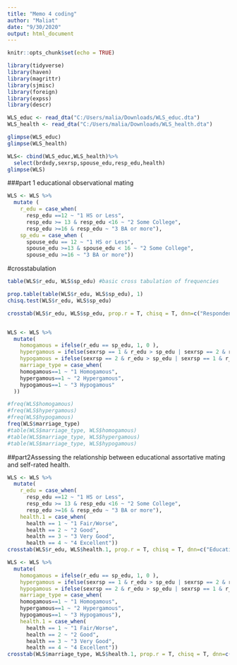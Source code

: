 ---
title: "Memo 4 coding"
author: "Maliat"
date: "9/30/2020"
output: html_document
---

```{r setup, include=FALSE}
knitr::opts_chunk$set(echo = TRUE)
```

```{r}
library(tidyverse)
library(haven)
library(magrittr)
library(sjmisc)
library(foreign)
library(expss)
library(descr)
```
```{r}
WLS_educ <- read_dta("C:/Users/malia/Downloads/WLS_educ.dta")
WLS_health <- read_dta("C:/Users/malia/Downloads/WLS_health.dta")

```

```{r}
glimpse(WLS_educ)
glimpse(WLS_health)
```
```{r}
WLS<- cbind(WLS_educ,WLS_health)%>%
  select(brdxdy,sexrsp,spouse_edu,resp_edu,health)
glimpse(WLS)
```

###part 1 educational observational mating
```{r}
WLS <- WLS %>%
  mutate (
    r_edu = case_when(
      resp_edu ==12 ~ "1 HS or Less",
      resp_edu >= 13 & resp_edu <16 ~ "2 Some College",
      resp_edu >=16 & resp_edu ~ "3 BA or more"),
    sp_edu = case_when (
      spouse_edu == 12 ~ "1 HS or Less",
      spouse_edu >=13 & spouse_edu < 16 ~ "2 Some College",
      spouse_edu >=16 ~ "3 BA or more"))


```
#crosstabulation

```{r}

table(WLS$r_edu, WLS$sp_edu) #basic cross tabulation of frequencies

prop.table(table(WLS$r_edu, WLS$sp_edu), 1)
chisq.test(WLS$r_edu, WLS$sp_edu)

crosstab(WLS$r_edu, WLS$sp_edu, prop.r = T, chisq = T, dnn=c("Respondent's education", "Spouse's education"))



```
```{r}

WLS <- WLS %>% 
  mutate(
    homogamous = ifelse(r_edu == sp_edu, 1, 0 ),
    hypergamous = ifelse(sexrsp == 1 & r_edu > sp_edu | sexrsp == 2 & r_edu < sp_edu, 1, 0),
    hypogamous = ifelse(sexrsp == 2 & r_edu > sp_edu | sexrsp == 1 & r_edu < sp_edu, 1, 0),
    marriage_type = case_when(
    homogamous==1 ~ "1 Homogamous",
    hypergamous==1 ~ "2 Hypergamous",
    hypogamous==1 ~ "3 Hypogamous"
  ))

#freq(WLS$homogamous)
#freq(WLS$hypergamous)
#freq(WLS$hypogamous)
freq(WLS$marriage_type)
#table(WLS$marriage_type, WLS$homogamous)
#table(WLS$marriage_type, WLS$hypergamous)
#table(WLS$marriage_type, WLS$hypogamous)
```
##part2Assessing the relationship between educational assortative mating and
self-rated health.
```{r}
WLS <- WLS %>%
  mutate(
    r_edu = case_when(
      resp_edu ==12 ~ "1 HS or Less",
      resp_edu >= 13 & resp_edu <16 ~ "2 Some College",
      resp_edu >=16 & resp_edu ~ "3 BA or more"),
    health.1 = case_when(
      health == 1 ~ "1 Fair/Worse",
      health == 2 ~ "2 Good",
      health == 3 ~ "3 Very Good",
      health == 4 ~ "4 Excellent"))
crosstab(WLS$r_edu, WLS$health.1, prop.r = T, chisq = T, dnn=c("Education level", "Self-rated health"))
```



```{r}
WLS <- WLS %>% 
  mutate(
    homogamous = ifelse(r_edu == sp_edu, 1, 0 ),
    hypergamous = ifelse(sexrsp == 1 & r_edu > sp_edu | sexrsp == 2 & r_edu < sp_edu, 1, 0),
    hypogamous = ifelse(sexrsp == 2 & r_edu > sp_edu | sexrsp == 1 & r_edu < sp_edu, 1, 0),
    marriage_type = case_when(
    homogamous==1 ~ "1 Homogamous",
    hypergamous==1 ~ "2 Hypergamous",
    hypogamous==1 ~ "3 Hypogamous"),
    health.1 = case_when(
      health == 1 ~ "1 Fair/Worse",
      health == 2 ~ "2 Good",
      health == 3 ~ "3 Very Good",
      health == 4 ~ "4 Excellent"))
crosstab(WLS$marriage_type, WLS$health.1, prop.r = T, chisq = T, dnn=c("Marriage Type", "Self-rated health"))
```
